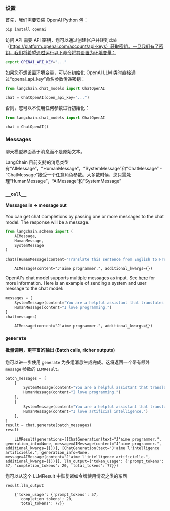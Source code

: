 ### 设置

首先，我们需要安装 OpenAI Python 包：

```bash
pip install openai
```

访问 API 需要 API 密钥，您可以通过创建帐户并转到此处（https://platform.openai.com/account/api-keys）获取密钥。一旦我们有了密钥，我们将希望通过运行以下命令将其设置为环境变量：

```bash
export OPENAI_API_KEY="..."
```
如果您不想设置环境变量，可以在初始化 OpenAI LLM 类时直接通过“openai_api_key”命名参数传递密钥：

```python
from langchain.chat_models import ChatOpenAI

chat = ChatOpenAI(open_api_key="...")
```

否则，您可以不使用任何参数进行初始化：

```python
from langchain.chat_models import ChatOpenAI

chat = ChatOpenAI()
```

### Messages

聊天模型界面基于消息而不是原始文本。

LangChain 目前支持的消息类型有“AIMessage”，“HumanMessage”，“SystemMessage”和“ChatMessage” - “ChatMessage”接受一个任意角色参数。大多数时候，您只需处理“HumanMessage”，“AIMessage”和“SystemMessage”

### `__call__`
#### Messages in -> message out

You can get chat completions by passing one or more messages to the chat model. The response will be a message.

```python
from langchain.schema import (
    AIMessage,
    HumanMessage,
    SystemMessage
)

chat([HumanMessage(content="Translate this sentence from English to French: I love programming.")])
```

<CodeOutputBlock lang="python">

```
    AIMessage(content="J'aime programmer.", additional_kwargs={})
```

</CodeOutputBlock>

OpenAI's chat model supports multiple messages as input. See [here](https://platform.openai.com/docs/guides/chat/chat-vs-completions) for more information. Here is an example of sending a system and user message to the chat model:


```python
messages = [
    SystemMessage(content="You are a helpful assistant that translates English to French."),
    HumanMessage(content="I love programming.")
]
chat(messages)
```

<CodeOutputBlock lang="python">

```
    AIMessage(content="J'aime programmer.", additional_kwargs={})
```

</CodeOutputBlock>

### `generate`
#### 批量调用，更丰富的输出 (Batch calls, richer outputs)

您可以进一步使用 `generate` 为多组消息生成完成。这将返回一个带有额外 `message` 参数的 `LLMResult`。

```python
batch_messages = [
    [
        SystemMessage(content="You are a helpful assistant that translates English to French."),
        HumanMessage(content="I love programming.")
    ],
    [
        SystemMessage(content="You are a helpful assistant that translates English to French."),
        HumanMessage(content="I love artificial intelligence.")
    ],
]
result = chat.generate(batch_messages)
result
```

<CodeOutputBlock lang="python">

```
    LLMResult(generations=[[ChatGeneration(text="J'aime programmer.", generation_info=None, message=AIMessage(content="J'aime programmer.", additional_kwargs={}))], [ChatGeneration(text="J'aime l'intelligence artificielle.", generation_info=None, message=AIMessage(content="J'aime l'intelligence artificielle.", additional_kwargs={}))]], llm_output={'token_usage': {'prompt_tokens': 57, 'completion_tokens': 20, 'total_tokens': 77}})
```

</CodeOutputBlock>

您可以从这个 LLMResult 中恢复诸如令牌使用情况之类的东西


```python
result.llm_output
```

<CodeOutputBlock lang="python">

```
    {'token_usage': {'prompt_tokens': 57,
      'completion_tokens': 20,
      'total_tokens': 77}}
```

</CodeOutputBlock>


